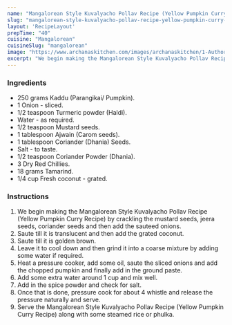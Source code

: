 ---
name: "Mangalorean Style Kuvalyacho Pollav Recipe (Yellow Pumpkin Curry Recipe)"
slug: "mangalorean-style-kuvalyacho-pollav-recipe-yellow-pumpkin-curry-recipe"
layout: 'RecipeLayout'
prepTime: "40"
cuisine: "Mangalorean"
cuisineSlug: "mangalorean"
image: "https://www.archanaskitchen.com/images/archanaskitchen/1-Author/sibyl_sunitha/Mangalorean_Style_Kuvalyacho_Pollav_Recipe_Yellow_Pumpkin_Curry_Recipe.jpg"
excerpt: "We begin making the Mangalorean Style Kuvalyacho Pollav Recipe Yellow Pumpkin Curry Recipe by crackling the mustard seeds, jeera seeds, coriander seeds and then add the sauteed onions"
---

### Ingredients

- 250 grams Kaddu (Parangikai/ Pumpkin).
- 1 Onion - sliced.
- 1/2 teaspoon Turmeric powder (Haldi).
- Water - as required.
- 1/2 teaspoon Mustard seeds.
- 1 tablespoon Ajwain (Carom seeds).
- 1 tablespoon Coriander (Dhania) Seeds.
- Salt - to taste.
- 1/2 teaspoon Coriander Powder (Dhania).
- 3 Dry Red Chillies.
- 18 grams Tamarind.
- 1/4 cup Fresh coconut - grated.

### Instructions

1. We begin making the Mangalorean Style Kuvalyacho Pollav Recipe (Yellow Pumpkin Curry Recipe) by crackling the mustard seeds, jeera seeds, coriander seeds and then add the sauteed onions.
1. Saute till it is translucent and then add the grated coconut.
1. Saute till it is golden brown.
1. Leave it to cool down and then grind it into a coarse mixture by adding some water if required.
1. Heat a pressure cooker, add some oil, saute the sliced onions and add the chopped pumpkin and finally add in the ground paste.
1. Add some extra water around 1 cup and mix well.
1. Add in the spice powder and check for salt.
1. Once that is done, pressure cook for about 4 whistle and release the pressure naturally and serve.
1. Serve the Mangalorean Style Kuvalyacho Pollav Recipe (Yellow Pumpkin Curry Recipe) along with some steamed rice or phulka.
